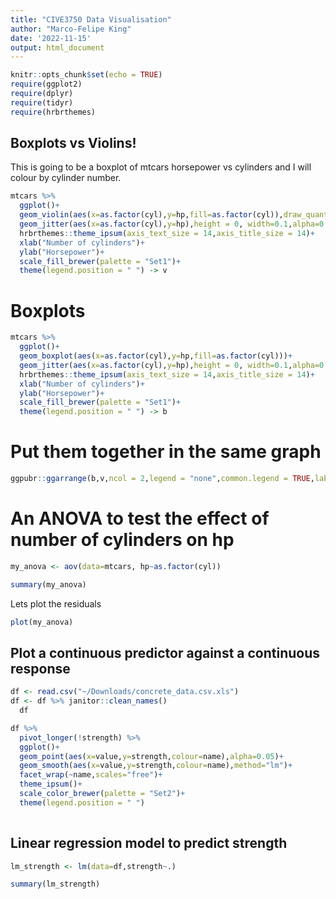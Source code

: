 ```yaml
---
title: "CIVE3750 Data Visualisation"
author: "Marco-Felipe King"
date: '2022-11-15'
output: html_document
---
```


```r
knitr::opts_chunk$set(echo = TRUE)
require(ggplot2)
require(dplyr)
require(tidyr)
require(hrbrthemes)
```

## Boxplots vs Violins!

This is going to be a boxplot of mtcars horsepower vs cylinders and I will colour by cylinder number.

```r

mtcars %>% 
  ggplot()+
  geom_violin(aes(x=as.factor(cyl),y=hp,fill=as.factor(cyl)),draw_quantiles = c(0.25,0.5,0.75))+
  geom_jitter(aes(x=as.factor(cyl),y=hp),height = 0, width=0.1,alpha=0.5)+
  hrbrthemes::theme_ipsum(axis_text_size = 14,axis_title_size = 14)+
  xlab("Number of cylinders")+
  ylab("Horsepower")+
  scale_fill_brewer(palette = "Set1")+
  theme(legend.position = " ") -> v

```

# Boxplots

```r

mtcars %>% 
  ggplot()+
  geom_boxplot(aes(x=as.factor(cyl),y=hp,fill=as.factor(cyl)))+
  geom_jitter(aes(x=as.factor(cyl),y=hp),height = 0, width=0.1,alpha=0.5)+
  hrbrthemes::theme_ipsum(axis_text_size = 14,axis_title_size = 14)+
  xlab("Number of cylinders")+
  ylab("Horsepower")+
  scale_fill_brewer(palette = "Set1")+
  theme(legend.position = " ") -> b

```

# Put them together in the same graph

```r
ggpubr::ggarrange(b,v,ncol = 2,legend = "none",common.legend = TRUE,labels = "auto",)
```
# An ANOVA to test the effect of number of cylinders on hp
```r

my_anova <- aov(data=mtcars, hp~as.factor(cyl))

summary(my_anova)

```

Lets plot the residuals

```r
plot(my_anova)
```


## Plot a continuous predictor against a continuous response

```r

df <- read.csv("~/Downloads/concrete_data.csv.xls")
df <- df %>% janitor::clean_names()
  df
```

```r
df %>% 
  pivot_longer(!strength) %>% 
  ggplot()+
  geom_point(aes(x=value,y=strength,colour=name),alpha=0.05)+
  geom_smooth(aes(x=value,y=strength,colour=name),method="lm")+
  facet_wrap(~name,scales="free")+
  theme_ipsum()+
  scale_color_brewer(palette = "Set2")+
  theme(legend.position = " ")
  
```

## Linear regression model to predict strength

```r

lm_strength <- lm(data=df,strength~.)

summary(lm_strength)
```
